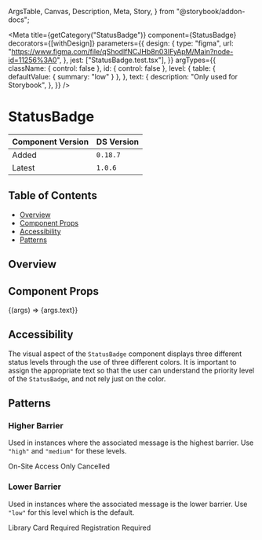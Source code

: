   ArgsTable,
  Canvas,
  Description,
  Meta,
  Story,
} from "@storybook/addon-docs";


<Meta
  title={getCategory("StatusBadge")}
  component={StatusBadge}
  decorators={[withDesign]}
  parameters={{
    design: {
      type: "figma",
      url: "https://www.figma.com/file/qShodlfNCJHb8n03IFyApM/Main?node-id=11256%3A0",
    },
    jest: ["StatusBadge.test.tsx"],
  }}
  argTypes={{
    className: { control: false },
    id: { control: false },
    level: {
      table: { defaultValue: { summary: "low" } },
    },
    text: {
      description: "Only used for Storybook",
    },
  }}
/>

# StatusBadge

| Component Version | DS Version |
| ----------------- | ---------- |
| Added             | `0.18.7`   |
| Latest            | `1.0.6`    |

## Table of Contents

- [Overview](#overview)
- [Component Props](#component-props)
- [Accessibility](#accessibility)
- [Patterns](#patterns)

## Overview

<Description of={StatusBadge} />

## Component Props

<Canvas withToolbar>
  <Story
    name="StatusBadge"
    args={{
      className: undefined,
      id: "statusBadge-id",
      level: "low",
      text: "Registration Required",
    }}
  >
    {(args) => <StatusBadge level={args.level}>{args.text}</StatusBadge>}
  </Story>
</Canvas>

<ArgsTable story="StatusBadge" />

## Accessibility

The visual aspect of the `StatusBadge` component displays three different status
levels through the use of three different colors. It is important to assign
the appropriate text so that the user can understand the priority level of the
`StatusBadge`, and not rely just on the color.

## Patterns

### Higher Barrier

Used in instances where the associated message is the highest barrier. Use
`"high"` and `"medium"` for these levels.

<Canvas>
  <DSProvider>
    <VStack spacing="s" align="stretch">
      <StatusBadge level="high">On-Site Access Only</StatusBadge>
      <StatusBadge level="medium">Cancelled</StatusBadge>
    </VStack>
  </DSProvider>
</Canvas>

### Lower Barrier

Used in instances where the associated message is the lower barrier. Use
`"low"` for this level which is the default.

<Canvas>
  <DSProvider>
    <VStack spacing="s" align="stretch">
      <StatusBadge>Library Card Required</StatusBadge>
      <StatusBadge>Registration Required</StatusBadge>
    </VStack>
  </DSProvider>
</Canvas>

